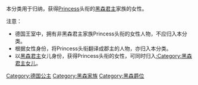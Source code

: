 本分类用于归纳，获得[[Princess|Princess]]头衔的[[黑森君主|黑森君主]]家族的女性。

注意：
*德国王室中，拥有非黑森君主家族Princess头衔的女性人物，不应归入本分类。
*根据女性身份，将Princess头衔翻译成郡主的人物，亦归入本分类。
*以[[黑森君主|黑森君主]]女儿身份，获得Princess头衔的女性，可同时归入[[:Category:黑森君主女儿|:Category:黑森君主女儿]]。

[[Category:德国公主|Category:德国公主]]
[[Category:黑森家族|Category:黑森家族]]
[[Category:黑森爵位|Category:黑森爵位]]